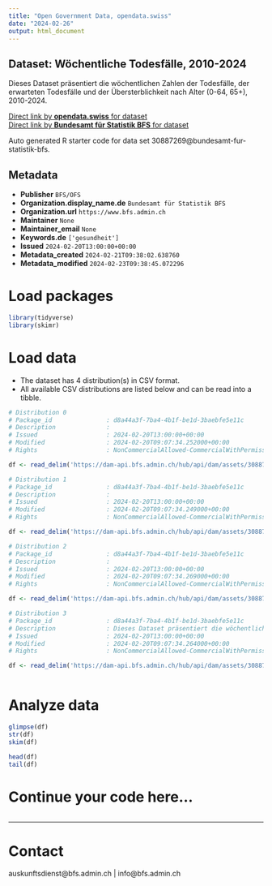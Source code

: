 ```yaml
---
title: "Open Government Data, opendata.swiss"
date: "2024-02-26"
output: html_document
---
```


## Dataset: Wöchentliche Todesfälle, 2010-2024

Dieses Dataset präsentiert die wöchentlichen Zahlen der Todesfälle, der erwarteten Todesfälle und der Übersterblichkeit nach Alter (0-64, 65+), 2010-2024.

[Direct link by **opendata.swiss** for dataset](https://opendata.swiss/de/dataset/wochentliche-todesfalle-2010-20241)<br>
[Direct link by **Bundesamt für Statistik BFS** for dataset](https://www.bfs.admin.ch/asset/de/ts-d-14.03.04.03-wr)

Auto generated R starter code for data set 30887269@bundesamt-fur-statistik-bfs.

## Metadata

- **Publisher** `BFS/OFS`
- **Organization.display_name.de** `Bundesamt für Statistik BFS`
- **Organization.url** `https://www.bfs.admin.ch`
- **Maintainer** `None`
- **Maintainer_email** `None`
- **Keywords.de** `['gesundheit']`
- **Issued** `2024-02-20T13:00:00+00:00`
- **Metadata_created** `2024-02-21T09:38:02.638760`
- **Metadata_modified** `2024-02-23T09:38:45.072296`


# Load packages

```r

library(tidyverse)
library(skimr)

```

# Load data

-   The dataset has 4 distribution(s) in CSV format.
-   All available CSV distributions are listed below and can be read into a tibble.

```r

# Distribution 0
# Package_id               : d8a44a3f-7ba4-4b1f-be1d-3baebfe5e11c
# Description              : 
# Issued                   : 2024-02-20T13:00:00+00:00
# Modified                 : 2024-02-20T09:07:34.252000+00:00
# Rights                   : NonCommercialAllowed-CommercialWithPermission-ReferenceRequired

df <- read_delim('https://dam-api.bfs.admin.ch/hub/api/dam/assets/30887290/master')

# Distribution 1
# Package_id               : d8a44a3f-7ba4-4b1f-be1d-3baebfe5e11c
# Description              : 
# Issued                   : 2024-02-20T13:00:00+00:00
# Modified                 : 2024-02-20T09:07:34.249000+00:00
# Rights                   : NonCommercialAllowed-CommercialWithPermission-ReferenceRequired

df <- read_delim('https://dam-api.bfs.admin.ch/hub/api/dam/assets/30887283/master')

# Distribution 2
# Package_id               : d8a44a3f-7ba4-4b1f-be1d-3baebfe5e11c
# Description              : 
# Issued                   : 2024-02-20T13:00:00+00:00
# Modified                 : 2024-02-20T09:07:34.269000+00:00
# Rights                   : NonCommercialAllowed-CommercialWithPermission-ReferenceRequired

df <- read_delim('https://dam-api.bfs.admin.ch/hub/api/dam/assets/30887278/master')

# Distribution 3
# Package_id               : d8a44a3f-7ba4-4b1f-be1d-3baebfe5e11c
# Description              : Dieses Dataset präsentiert die wöchentlichen Zahlen der Todesfälle, der erwarteten Todesfälle und der Übersterblichkeit nach Alter (0-64, 65+), 2010-2024.
# Issued                   : 2024-02-20T13:00:00+00:00
# Modified                 : 2024-02-20T09:07:34.264000+00:00
# Rights                   : NonCommercialAllowed-CommercialWithPermission-ReferenceRequired

df <- read_delim('https://dam-api.bfs.admin.ch/hub/api/dam/assets/30887288/master')



```

# Analyze data

```r

glimpse(df)
str(df)
skim(df)

head(df)
tail(df)

```

# Continue your code here...

```r

```

------------------------------------------------------------------------

# Contact

auskunftsdienst@bfs.admin.ch | info@bfs.admin.ch
